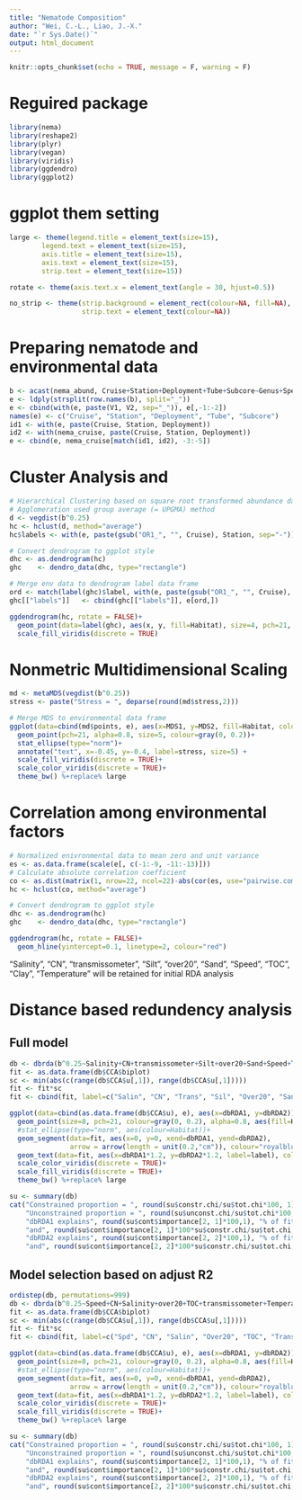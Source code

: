 ```yaml
---
title: "Nematode Composition"
author: "Wei, C.-L., Liao, J.-X."
date: "`r Sys.Date()`"
output: html_document
---
```


```r
knitr::opts_chunk$set(echo = TRUE, message = F, warning = F)
```

# Reguired package
```r
library(nema)
library(reshape2)
library(plyr)
library(vegan)
library(viridis)
library(ggdendro)
library(ggplot2)
```

# ggplot them setting
```r
large <- theme(legend.title = element_text(size=15),
        legend.text = element_text(size=15),
        axis.title = element_text(size=15),
        axis.text = element_text(size=15),
        strip.text = element_text(size=15))

rotate <- theme(axis.text.x = element_text(angle = 30, hjust=0.5))

no_strip <- theme(strip.background = element_rect(colour=NA, fill=NA),
                  strip.text = element_text(colour=NA))
```

# Preparing nematode and environmental data
```r
b <- acast(nema_abund, Cruise+Station+Deployment+Tube+Subcore~Genus+Species, fill=0)
e <- ldply(strsplit(row.names(b), split="_"))
e <- cbind(with(e, paste(V1, V2, sep="_")), e[,-1:-2])
names(e) <- c("Cruise", "Station", "Deployment", "Tube", "Subcore")
id1 <- with(e, paste(Cruise, Station, Deployment))
id2 <- with(nema_cruise, paste(Cruise, Station, Deployment))
e <- cbind(e, nema_cruise[match(id1, id2), -3:-5])
```

# Cluster Analysis and 
```r
# Hierarchical Clustering based on square root transformed abundance data 
# Agglomeration used group average (= UPGMA) method
d <- vegdist(b^0.25)
hc <- hclust(d, method="average")
hc$labels <- with(e, paste(gsub("OR1_", "", Cruise), Station, sep="-"))

# Convert dendrogram to ggplot style
dhc <- as.dendrogram(hc)
ghc    <- dendro_data(dhc, type="rectangle") 

# Merge env data to dendrogram label data frame
ord <- match(label(ghc)$label, with(e, paste(gsub("OR1_", "", Cruise), Station, sep="-")))
ghc[["labels"]]   <- cbind(ghc[["labels"]], e[ord,])

ggdendrogram(hc, rotate = FALSE)+
  geom_point(data=label(ghc), aes(x, y, fill=Habitat), size=4, pch=21, colour=gray(0, 0.2))+
  scale_fill_viridis(discrete = TRUE)
```

# Nonmetric Multidimensional Scaling
```r
md <- metaMDS(vegdist(b^0.25))
stress <- paste("Stress = ", deparse(round(md$stress,2)))

# Merge MDS to environmental data frame
ggplot(data=cbind(md$points, e), aes(x=MDS1, y=MDS2, fill=Habitat, colour=Habitat))+
  geom_point(pch=21, alpha=0.8, size=5, colour=gray(0, 0.2))+
  stat_ellipse(type="norm")+
  annotate("text", x=-0.45, y=-0.4, label=stress, size=5) +
  scale_fill_viridis(discrete = TRUE)+
  scale_color_viridis(discrete = TRUE)+
  theme_bw() %+replace% large
```

# Correlation among environmental factors
```r
# Normalized enivronmental data to mean zero and unit variance
es <- as.data.frame(scale(e[, c(-1:-9, -11:-13)]))
# Calculate absolute correlation coefficient
co <- as.dist(matrix(1, nrow=22, ncol=22)-abs(cor(es, use="pairwise.complete.obs")))
hc <- hclust(co, method="average")

# Convert dendrogram to ggplot style
dhc <- as.dendrogram(hc)
ghc    <- dendro_data(dhc, type="rectangle") 

ggdendrogram(hc, rotate = FALSE)+
  geom_hline(yintercept=0.1, linetype=2, colour="red")
```

"Salinity", "CN", "transmissometer", "Silt", "over20", "Sand", "Speed", "TOC", "Clay", "Temperature" will be retained for initial RDA analysis

# Distance based redundency analysis
## Full model
```r
db <- dbrda(b^0.25~Salinity+CN+transmissometer+Silt+over20+Sand+Speed+TOC+Clay+Temperature, distance = "bray", data=es)
fit <- as.data.frame(db$CCA$biplot)
sc <- min(abs(c(range(db$CCA$u[,1]), range(db$CCA$u[,1]))))
fit <- fit*sc
fit <- cbind(fit, label=c("Salin", "CN", "Trans", "Sil", "Over20", "San", "Spd", "TOC", "Temp"))

ggplot(data=cbind(as.data.frame(db$CCA$u), e), aes(x=dbRDA1, y=dbRDA2))+
  geom_point(size=8, pch=21, colour=gray(0, 0.2), alpha=0.8, aes(fill=Habitat))+
  #stat_ellipse(type="norm", aes(colour=Habitat))+
  geom_segment(data=fit, aes(x=0, y=0, xend=dbRDA1, yend=dbRDA2),
               arrow = arrow(length = unit(0.2,"cm")), colour="royalblue2")+
  geom_text(data=fit, aes(x=dbRDA1*1.2, y=dbRDA2*1.2, label=label), colour="royalblue2", size=5, fontface = "bold")+
  scale_color_viridis(discrete = TRUE)+
  scale_fill_viridis(discrete = TRUE)+
  theme_bw() %+replace% large

su <- summary(db)
cat("Constrained proportion = ", round(su$constr.chi/su$tot.chi*100, 1), "%", "\n",
    "Unconstrained proportion = ", round(su$unconst.chi/su$tot.chi*100, 1), "%", "\n",
    "dbRDA1 explains", round(su$cont$importance[2, 1]*100,1), "% of fit", 
    "and", round(su$cont$importance[2, 1]*100*su$constr.chi/su$tot.chi, 1), "% of total", "\n",
    "dbRDA2 explains", round(su$cont$importance[2, 2]*100,1), "% of fit", 
    "and", round(su$cont$importance[2, 2]*100*su$constr.chi/su$tot.chi, 1), "% of total")
```

## Model selection based on adjust R2
```r
ordistep(db, permutations=999)
db <- dbrda(b^0.25~Speed+CN+Salinity+over20+TOC+transmissometer+Temperature, distance = "bray", data=es)
fit <- as.data.frame(db$CCA$biplot)
sc <- min(abs(c(range(db$CCA$u[,1]), range(db$CCA$u[,1]))))
fit <- fit*sc
fit <- cbind(fit, label=c("Spd", "CN", "Salin", "Over20", "TOC", "Trans", "Temp"))

ggplot(data=cbind(as.data.frame(db$CCA$u), e), aes(x=dbRDA1, y=dbRDA2))+
  geom_point(size=8, pch=21, colour=gray(0, 0.2), alpha=0.8, aes(fill=Habitat))+
  #stat_ellipse(type="norm", aes(colour=Habitat))+
  geom_segment(data=fit, aes(x=0, y=0, xend=dbRDA1, yend=dbRDA2),
               arrow = arrow(length = unit(0.2,"cm")), colour="royalblue2")+
  geom_text(data=fit, aes(x=dbRDA1*1.2, y=dbRDA2*1.2, label=label), colour="royalblue2", size=5, fontface = "bold")+
  scale_color_viridis(discrete = TRUE)+
  scale_fill_viridis(discrete = TRUE)+
  theme_bw() %+replace% large

su <- summary(db)
cat("Constrained proportion = ", round(su$constr.chi/su$tot.chi*100, 1), "%", "\n",
    "Unconstrained proportion = ", round(su$unconst.chi/su$tot.chi*100, 1), "%", "\n",
    "dbRDA1 explains", round(su$cont$importance[2, 1]*100,1), "% of fit", 
    "and", round(su$cont$importance[2, 1]*100*su$constr.chi/su$tot.chi, 1), "% of total", "\n",
    "dbRDA2 explains", round(su$cont$importance[2, 2]*100,1), "% of fit", 
    "and", round(su$cont$importance[2, 2]*100*su$constr.chi/su$tot.chi, 1), "% of total")
```

